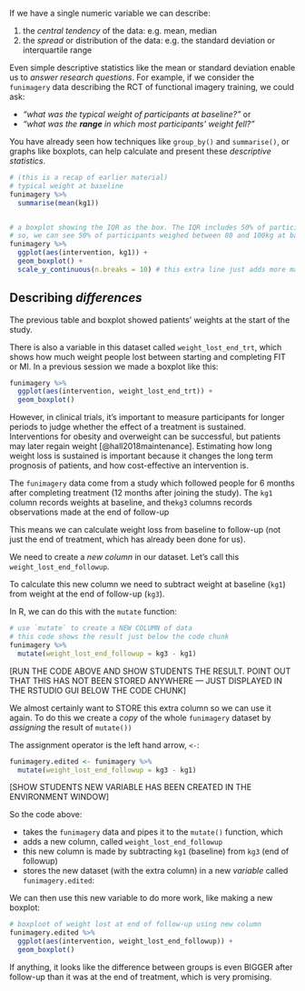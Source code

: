 If we have a single numeric variable we can describe:

1. the *central tendency* of the data: e.g. mean, median
2. the *spread* or distribution of the data: e.g. the standard deviation or interquartile range

Even simple descriptive statistics like the mean or standard deviation enable us to *answer research questions*. For example, if we consider the `funimagery` data describing the RCT of functional imagery training, we could ask:

- *"what was the typical weight of participants at baseline?"* or
- *"what was the **range** in which most participants' weight fell?"*

You have already seen how techniques like `group_by()` and `summarise()`, or graphs like boxplots, can help
calculate and present these *descriptive statistics*.


```r
# (this is a recap of earlier material)
# typical weight at baseline
funimagery %>%
  summarise(mean(kg1))


# a boxplot showing the IQR as the box. The IQR includes 50% of participants
# so, we can see 50% of participants weighed between 80 and 100kg at baseline
funimagery %>%
  ggplot(aes(intervention, kg1)) +
  geom_boxplot() +
  scale_y_continuous(n.breaks = 10) # this extra line just adds more marks on the y axis
```




## Describing *differences*

The previous table and boxplot showed patients' weights at the start of the study.

There is also a variable in this dataset called `weight_lost_end_trt`, which shows how much weight people lost
between starting and completing FIT or MI. In a previous session we made a boxplot like this:

```r
funimagery %>%
  ggplot(aes(intervention, weight_lost_end_trt)) +
  geom_boxplot()
```

However, in clinical trials, it's important to measure participants for longer periods to judge whether the effect of a treatment is sustained. Interventions for obesity and overweight can be successful, but patients may later regain weight [@hall2018maintenance]. Estimating how long weight loss is sustained is important because it changes the long term prognosis of patients, and how cost-effective an intervention is.

The `funimagery` data come from a study which followed people for 6 months after completing treatment
(12 months after joining the study). The `kg1` column records weights at baseline, and the`kg3` columns
records observations made at the end of follow-up


This means we can calculate weight loss from baseline to follow-up (not just the end of treatment, which has already been done for us).

We need to create a *new column* in our dataset. Let's call this `weight_lost_end_followup`.

To calculate this new column we need to subtract weight at baseline (`kg1`) from weight at the end of follow-up (`kg3`).

In R, we can do this with the `mutate` function:

```r
# use `mutate` to create a NEW COLUMN of data
# this code shows the result just below the code chunk
funimagery %>%
  mutate(weight_lost_end_followup = kg3 - kg1)
```

[RUN THE CODE ABOVE AND SHOW STUDENTS THE RESULT. POINT OUT THAT THIS HAS NOT BEEN STORED
ANYWHERE — JUST DISPLAYED IN THE RSTUDIO GUI BELOW THE CODE CHUNK]


We almost certainly want to STORE this extra column so we can use it again.
To do this we create a *copy* of the whole `funimagery` dataset by *assigning*
the result of `mutate())`

The assignment operator is the left hand arrow, `<-`:

```r
funimagery.edited <- funimagery %>%
  mutate(weight_lost_end_followup = kg3 - kg1)
```


[SHOW STUDENTS NEW VARIABLE HAS BEEN CREATED IN THE ENVIRONMENT WINDOW]

So the code above:

- takes the `funimagery` data and pipes it to the `mutate()` function, which
- adds a new column, called `weight_lost_end_followup`
- this new column is made by subtracting `kg1` (baseline) from `kg3` (end of followup)
- stores the new dataset (with the extra column) in a new *variable* called `funimagery.edited`:



We can then use this new variable to do more work, like making a new boxplot:

```r
# boxploot of weight lost at end of follow-up using new column
funimagery.edited %>%
  ggplot(aes(intervention, weight_lost_end_followup)) +
  geom_boxplot()
```

If anything, it looks like the difference between groups is even BIGGER after follow-up than it was at the end of treatment, which is very promising.
